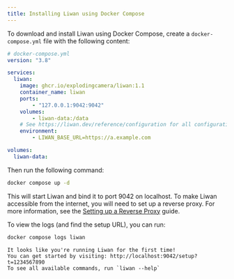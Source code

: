 ```yaml
---
title: Installing Liwan using Docker Compose
---
```


To download and install Liwan using Docker Compose, create a `docker-compose.yml` file with the following content:

```yaml
# docker-compose.yml
version: "3.8"

services:
  liwan:
    image: ghcr.io/explodingcamera/liwan:1.1
    container_name: liwan
    ports:
        - "127.0.0.1:9042:9042"
    volumes:
        - liwan-data:/data
    # See https://liwan.dev/reference/configuration for all configuration options
    environment:
        - LIWAN_BASE_URL=https://a.example.com

volumes:
  liwan-data:
```

Then run the following command:

```sh
docker compose up -d
```

This will start Liwan and bind it to port 9042 on localhost. To make Liwan accessible from the internet, you will need to set up a reverse proxy. For more information, see the [Setting up a Reverse Proxy](/guides/reverse-proxy) guide.

To view the logs (and find the setup URL), you can run:

```bash title="liwan"
docker compose logs liwan
```

```plaintext "http://localhost:9042/setup?t=1234567890" "liwan --help"
It looks like you're running Liwan for the first time!
You can get started by visiting: http://localhost:9042/setup?t=1234567890
To see all available commands, run `liwan --help`
```

